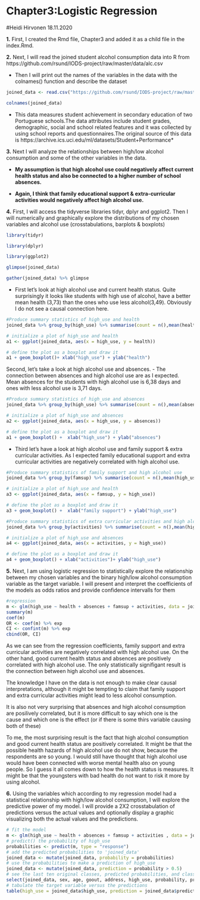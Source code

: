 # **Chapter3:Logistic Regression**
#Heidi Hirvonen 18.11.2020 

**1.** First, I created the Rmd file, Chapter3 and added it as a child file in the index.Rmd.

**2.** Next, I will read the joined student alcohol consumption data into R from
https://github.com/rsund/IODS-project/raw/master/data/alc.csv

- Then I will print out the names of the variables in the data with the colnames() function and describe the dataset
```r

joined_data <- read.csv("https://github.com/rsund/IODS-project/raw/master/data/alc.csv", sep=",", header=TRUE)

colnames(joined_data)

```

- This data measures student achievement in secondary education of two Portuguese schools.The data attributes include student grades, demographic, social and school related features and it was collected by using school reports and questionnaires.The original source of this data is https://archive.ics.uci.edu/ml/datasets/Student+Performance*

**3.** Next I will analyze the relationships between high/low alcohol consumption and some of the other variables in the data. 

- **My  assumption is that high alcohol use could negatively affect current health status and also be connected to a higher number of school absences.**

- **Again, I think that family educational support & extra-curricular activities  would negatively affect high alcohol use.**


**4.** First,  I will access the tidyverse libraries tidyr, dplyr and ggplot2. Then I will numerically and graphically explore the distributions of my chosen variables and alcohol use (crosstabulations, barplots & boxplots)

```r
library(tidyr)

library(dplyr)

library(ggplot2)

glimpse(joined_data)

gather(joined_data) %>% glimpse


```



- First let's look at high alcohol use and current health status. Quite surprisingly it looks like students with high use of alcohol, have a better mean health (3,73) than the ones who use less alcohol(3,49). Obviously I do not see a causal connection here.
```r

#Produce summary statistics of high_use and health
joined_data %>% group_by(high_use) %>% summarise(count = n(),mean(health))

# initialize a plot of high_use and health
a1 <- ggplot(joined_data, aes(x = high_use, y = health))

# define the plot as a boxplot and draw it
a1 + geom_boxplot()+ xlab("high_use") + ylab("health") 

```

Second, let's take a look at high alcohol use and absences. - The connection between absences and high alcohol use are as I expected. Mean absences for the students with high alcohol use is 6,38 days and ones with less alcohol use is 3,71 days.

```r

#Produce summary statistics of high_use and absences
joined_data %>% group_by(high_use) %>% summarise(count = n(),mean(absences))

# initialize a plot of high_use and absences
a2 <- ggplot(joined_data, aes(x = high_use, y = absences))

# define the plot as a boxplot and draw it
a1 + geom_boxplot() +  xlab("high_use") + ylab("absences")


```


- Third let's have a look at high alcohol use and family support & extra curricular activities. As I expected family educational support and extra curricular activities are  negatively correlated with high alcohol use.

```r

#Produce summary statistics of family support and high alcohol use
joined_data %>% group_by(famsup) %>% summarise(count = n(),mean(high_use))

# initialize a plot of high_use and health
a3 <- ggplot(joined_data, aes(x = famsup, y = high_use))

# define the plot as a boxplot and draw it
a3 + geom_boxplot() +  xlab("family support") + ylab("high_use")

#Produce summary statistics of extra curricular activities and high alcohol use
joined_data %>% group_by(activities) %>% summarise(count = n(),mean(high_use))

# initialize a plot of high_use and absences
a4 <- ggplot(joined_data, aes(x = activities, y = high_use))

# define the plot as a boxplot and draw it
a4 + geom_boxplot() + xlab("activities")+ ylab("high_use")


```

**5.** Next, I am using logistic regression to statistically explore the relationship between my chosen variables and the binary high/low alcohol consumption variable as the target variable. I will present and interpret the coefficients of the models as odds ratios and provide confidence intervalls for them

```r
#regression
m <- glm(high_use ~ health + absences + famsup + activities, data = joined_data , family = "binomial")
summary(m)
coef(m)
OR <- coef(m) %>% exp
CI <- confint(m) %>% exp
cbind(OR, CI)

```
As we can see from the regression coefficients, family support and extra curricular activities are negatively correlated with high alcohol use. On the other hand, good current health status and absences are positively correlated with high alcohol use. The only statistically signifigant result is the connection between high alcohol use and absences.

The knowledge I have on the data is not enough to make clear causal interpretations, although it might be tempting to claim that family support and extra curricular activities might lead to less alcohol consumption. 

It is also not very surprising that absences and high alcohol consumption are posilively correlated, but it is more difficult to say which one is the cause and which one is the effect (or if there is some thirs variable causing both of these)

To me, the most surprising result is  the fact that high alcohol consumption and good current health status are positively correlated. It might be that the possible health hazards of high alcohol use do not show, because the respondents are so young. I would still have thought that high alcohol use would have been connected with worse mental health also on young people. So I guess it all comes down to how the health status is measures. It might be that the youngsters with bad health do not want to risk it more by using alcohol.
 
 **6.** Using the variables which according to my regression model had a statistical relationship with high/low alcohol consumption, I will explore the predictive power of my model. I will provide a 2X2 crosstabulation of predictions versus the actual values and optionally display a graphic visualizing both the actual values and the predictions.


```r
# fit the model
m <- glm(high_use ~ health + absences + famsup + activities , data = joined_data, family = "binomial")
# predict() the probability of high_use
probabilities <- predict(m, type = "response")
# add the predicted probabilities to 'joined_data'
joined_data <- mutate(joined_data, probability = probabilities)
# use the probabilities to make a prediction of high_use
joined_data <- mutate(joined_data, prediction = probability > 0.5)
# see the last ten original classes, predicted probabilities, and class predictions
select(joined_data, sex, age, goout, address, high_use, probability, prediction) %>% tail(10)
# tabulate the target variable versus the predictions
table(high_use = joined_data$high_use, prediction = joined_data$prediction)


```


```r

```

